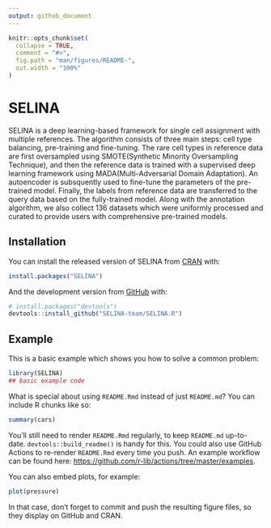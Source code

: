 ```yaml
---
output: github_document
---
```


<!-- README.md is generated from README.Rmd. Please edit that file -->

```r
knitr::opts_chunk$set(
  collapse = TRUE,
  comment = "#>",
  fig.path = "man/figures/README-",
  out.width = "100%"
)
```

# SELINA

<!-- badges: start -->
<!-- badges: end -->

SELINA is a deep learning-based framework for single cell assignment with multiple references. The algorithm consists of three main steps: cell type balancing, pre-training and fine-tuning. The rare cell types in reference data are first oversampled using SMOTE(Synthetic Minority Oversampling Technique), and then the reference data is trained with a supervised deep learning framework using MADA(Multi-Adversarial Domain Adaptation). An autoencoder is subsquently used to fine-tune the parameters of the pre-trained model. Finally, the labels from reference data are transferred to the query data based on the fully-trained model. Along with the annotation algorithm, we also collect 136 datasets which were uniformly processed and curated to provide users with comprehensive pre-trained models.

## Installation

You can install the released version of SELINA from [CRAN](https://CRAN.R-project.org) with:

``` r
install.packages("SELINA")
```

And the development version from [GitHub](https://github.com/) with:

``` r
# install.packages("devtools")
devtools::install_github("SELINA-team/SELINA.R")
```
## Example

This is a basic example which shows you how to solve a common problem:

```r
library(SELINA)
## basic example code
```

What is special about using `README.Rmd` instead of just `README.md`? You can include R chunks like so:

```r
summary(cars)
```

You'll still need to render `README.Rmd` regularly, to keep `README.md` up-to-date. `devtools::build_readme()` is handy for this. You could also use GitHub Actions to re-render `README.Rmd` every time you push. An example workflow can be found here: <https://github.com/r-lib/actions/tree/master/examples>.

You can also embed plots, for example:

```r
plot(pressure)
```

In that case, don't forget to commit and push the resulting figure files, so they display on GitHub and CRAN.
